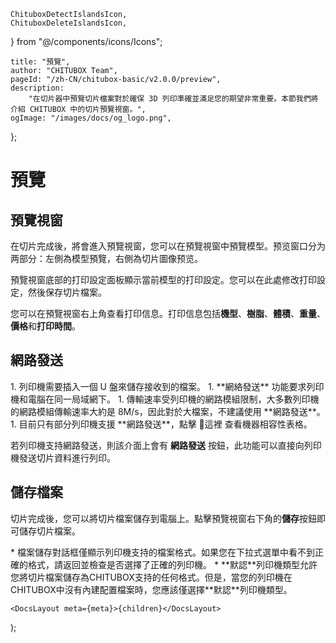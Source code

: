 	ChituboxDetectIslandsIcon,
	ChituboxDeleteIslandsIcon,
} from "@/components/icons/Icons";

	title: "預覽",
	author: "CHITUBOX Team",
	pageId: "/zh-CN/chitubox-basic/v2.0.0/preview",
	description:
		"在切片器中預覽切片檔案對於確保 3D 列印準確並滿足您的期望非常重要。本節我們將介紹 CHITUBOX 中的切片預覽視窗。",
	ogImage: "/images/docs/og_logo.png",
};

# 預覽

## 預覽視窗

在切片完成後，將會進入預覽視窗，您可以在預覽視窗中預覽模型。预览窗口分为两部分：左側為模型預覽，右側為切片圖像预览。

預覽視窗底部的打印設定面板顯示當前模型的打印設定。您可以在此處修改打印設定，然後保存切片檔案。

您可以在預覽視窗右上角查看打印信息。打印信息包括**機型**、**樹脂**、**體積**、**重量**、**價格**和**打印時間**。

## 網路發送

<Admonition type="note" title="注意">
	1. 列印機需要插入一個 U 盤來儲存接收到的檔案。
	1. **網絡發送** 功能要求列印機和電腦在同一局域網下。
	1. 傳輸速率受列印機的網路模組限制，大多數列印機的網路模組傳輸速率大約是 8M/s，因此對於大檔案，不建議使用 **網路發送**。
	1. 目前只有部分列印機支援 **網路發送**，點擊 <SpanA href="https://wkhvloo2kw.feishu.cn/docx/W9XedDtuqoHK2IxsicvccQthngf">📃這裡</SpanA> 查看機器相容性表格。
</Admonition>

若列印機支持網路發送，則該介面上會有 **網路發送** 按鈕，此功能可以直接向列印機發送切片資料進行列印。

<ImageContainer>
	<AntdImage
		src={
			"/images/docs/zh-CN/chitubox-basic/2.x.x/011-preview-network-sending.png"
		}
	/>
</ImageContainer>

## 儲存檔案

切片完成後，您可以將切片檔案儲存到電腦上。點擊預覽視窗右下角的**儲存**按鈕即可儲存切片檔案。

<ImageContainer>
	<AntdImage
		src={"/images/docs/zh-CN/chitubox-basic/2.x.x/011-preview-save.png"}
	/>
</ImageContainer>

<Admonition type="note" title="注意">
    * 檔案儲存對話框僅顯示列印機支持的檔案格式。如果您在下拉式選單中看不到正確的格式，請返回並檢查是否選擇了正確的列印機。
    * **默認**列印機類型允許您將切片檔案儲存為CHITUBOX支持的任何格式。但是，當您的列印機在CHITUBOX中沒有內建配置檔案時，您應該僅選擇**默認**列印機類型。
</Admonition>

	<DocsLayout meta={meta}>{children}</DocsLayout>
);
